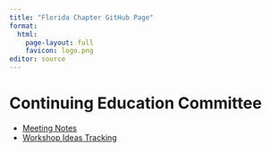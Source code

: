```yaml
---
title: "Florida Chapter GitHub Page"
format: 
  html:
    page-layout: full
    favicon: logo.png
editor: source
---
```


# Continuing Education Committee

* [Meeting Notes](https://AFS-Florida-Chapter.github.io/CE-committee)
* [Workshop Ideas Tracking](https://fwcc-my.sharepoint.com/:f:/r/personal/jason_oconnor_myfwc_com/Documents/Documents/Working_Groups/FLAFS_CE_Committee?csf=1&web=1&e=Vl7UpL)